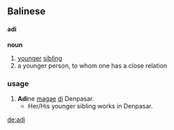 ==Balinese==
====adi====
'''noun'''
# [[younger]] [[sibling]]
# a younger person, to whom one has a close relation

===usage===
#  '''Adi'''ne [[magae]] [[di]] Denpasar. 
#* Her/His younger sibling works in Denpasar.

[[de:adi]]